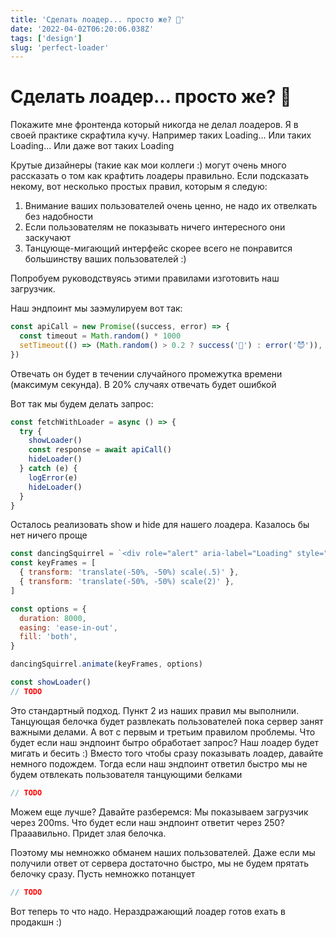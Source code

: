 ```yaml
---
title: 'Сделать лоадер... просто же? 🤔'
date: '2022-04-02T06:20:06.038Z'
tags: ['design']
slug: 'perfect-loader'
---
```


# Сделать лоадер... просто же? 🤔

Покажите мне фронтенда который никогда не делал лоадеров. Я в своей практике скрафтила кучу.
Например таких Loading...
Или таких Loading...
Или даже вот таких Loading

Крутые дизайнеры (такие как мои коллеги :) могут очень много рассказать о том как крафтить лоадеры правильно.
Если подсказать некому, вот несколько простых правил, которым я следую:

1. Внимание ваших пользователей очень ценно, не надо их отвелкать без надобности
2. Если пользователям не показывать ничего интересного они заскучают
3. Танцующе-мигающий интерфейс скорее всего не понравится большинству ваших пользователей :)

Попробуем руководствуясь этими правилами изготовить наш загрузчик.

Наш эндпоинт мы заэмулируем вот так:

```js
const apiCall = new Promise((success, error) => {
  const timeout = Math.random() * 1000
  setTimeout(() => (Math.random() > 0.2 ? success('🎉') : error('😈')), timeout)
})
```

Отвечать он будет в течении случайного промежутка времени (максимум секунда). В 20% случаях отвечать будет ошибкой

Вот так мы будем делать запрос:

```js
const fetchWithLoader = async () => {
  try {
    showLoader()
    const response = await apiCall()
    hideLoader()
  } catch (e) {
    logError(e)
    hideLoader()
  }
}
```

Осталось реализовать show и hide для нашего лоадера. Казалось бы нет ничего проще

```js
const dancingSquirrel = `<div role="alert" aria-label="Loading" style="font-size: 60px"><div role="img" alt="">🐿</div></div>`
const keyFrames = [
  { transform: 'translate(-50%, -50%) scale(.5)' },
  { transform: 'translate(-50%, -50%) scale(2)' },
]

const options = {
  duration: 8000,
  easing: 'ease-in-out',
  fill: 'both',
}

dancingSquirrel.animate(keyFrames, options)

const showLoader()
// TODO
```

Это стандартный подход. Пункт 2 из наших правил мы выполнили. Танцующая белочка будет развлекать пользователей пока сервер занят важными делами.
А вот с первым и третьим правилом проблемы.
Что будет если наш эндпоинт бытро обработает запроc? Наш лоадер будет мигать и бесить :)
Вместо того чтобы сразу показывать лоадер, давайте немного подождем. Тогда если наш эндпоинт ответил быстро мы не будем отвлекать пользователя танцующими белками

```js
// TODO
```

Можем еще лучше? Давайте разберемся:
Мы показываем загрузчик через 200ms. Что будет если наш эндпоинт ответит через 250? Прааавильно. Придет злая белочка.

Поэтому мы немножко обманем наших пользователей. Даже если мы получили ответ от сервера достаточно быстро, мы не будем прятать белочку сразу.
Пусть немножко потанцует

```js
// TODO
```

Вот теперь то что надо. Нераздражающий лоадер готов ехать в продакшн :)
